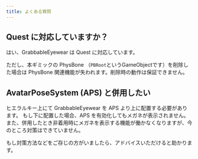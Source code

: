 ```yaml
---
title: よくある質問
---
```


## Quest に対応していますか？

はい、GrabbableEyewear は Quest に対応しています。

ただし、本ギミックの PhysBone （`PBRoot`というGameObjectです）を削除した場合は PhysBone 関連機能が失われます。削除時の動作は保証できません。

## AvatarPoseSystem (APS) と併用したい

ヒエラルキー上にて GrabbableEyewear を APS より上に配置する必要があります。
もし下に配置した場合、APS を有効化してもメガネが表示されません。
また、併用したとき非着用時にメガネを表示する機能が働かなくなりますが、今のところ対策はできていません。

もし対策方法などをご存じの方がいましたら、アドバイスいただけると助かります。
